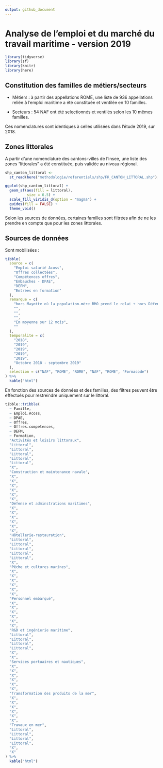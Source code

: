 ```yaml
---
output: github_document
---
```


# Analyse de l'emploi et du marché du travail maritime - version 2019

```r
library(tidyverse)
library(sf)
library(knitr)
library(here)
```


## Constitution des familles de métiers/secteurs

+ Métiers : à partir des appellations ROME, une liste de 936 appellations reliée à l'emploi maritime a été constituée et ventilée en 10 familles.

+ Secteurs : 54 NAF ont été selectionnés et ventilés selon les 10 mêmes familles.

Ces nomenclatures sont identiques à celles utilisées dans l'étude 2019, sur 2018.

## Zones littorales

A partir d'une nomenclature des cantons-villes de l'Insee, une liste des zones "littorales" a été constituée, puis validée au niveau régional.

```r
shp_canton_littoral <-
  st_read(here("methodologie/referentiels/shp/FR_CANTON_LITTORAL.shp"), quiet = TRUE)

ggplot(shp_canton_littoral) +
  geom_sf(aes(fill = littoral),
          size = 0.5) +
  scale_fill_viridis_d(option = "magma") +
  guides(fill = FALSE) +
  theme_void()
```

Selon les sources de données, certaines familles sont filtrées afin de ne les prendre en compte que pour les zones littorales.

## Sources de données

Sont mobilisées :

```r
tibble(
  source = c(
    "Emploi salarié Acoss",
    "Offres collectées",
    "Compétences offres",
    "Embauches - DPAE",
    "DEFM",
    "Entrées en formation"
  ),
  remarque = c(
    "hors Mayotte où la population-mère BMO prend le relai + hors Défense et administation maritimes + de fait hors MSA, ce qui sous-estime Pêche et cultures marines",
    "",
    "",
    "",
    "En moyenne sur 12 mois",
    ""
  ),
  temporalite = c(
    "2018",
    "2019",
    "2019",
    "2019",
    "2019",
    "Octobre 2018 - septembre 2019"
  ),
  selection = c("NAF", "ROME", "ROME", "NAF", "ROME", "Formacode")
) %>%
  kable("html")
```

En fonction des sources de données et des familles, des filtres peuvent être effectués pour restreindre uniquement sur le littoral.

```r
tibble::tribble(
  ~ Famille,
  ~ Emploi.Acoss,
  ~ DPAE,
  ~ Offres,
  ~ Offres.competences,
  ~ DEFM,
  ~ Formation,
  "Activités et loisirs littoraux",
  "Littoral",
  "Littoral",
  "Littoral",
  "Littoral",
  "Littoral",
  "X",
  "Construction et maintenance navale",
  "X",
  "X",
  "X",
  "X",
  "X",
  "X",
  "Défense et adminstrations maritimes",
  "X",
  "X",
  "X",
  "X",
  "X",
  "X",
  "Hôtellerie-restauration",
  "Littoral",
  "Littoral",
  "Littoral",
  "Littoral",
  "Littoral",
  "X",
  "Pêche et cultures marines",
  "X",
  "X",
  "X",
  "X",
  "X",
  "X",
  "Personnel embarqué",
  "X",
  "X",
  "X",
  "X",
  "X",
  "X",
  "R&D et ingénierie maritime",
  "Littoral",
  "Littoral",
  "Littoral",
  "Littoral",
  "X",
  "X",
  "Services portuaires et nautiques",
  "X",
  "X",
  "X",
  "X",
  "X",
  "X",
  "Transformation des produits de la mer",
  "X",
  "X",
  "X",
  "X",
  "X",
  "X",
  "Travaux en mer",
  "Littoral",
  "Littoral",
  "Littoral",
  "Littoral",
  "X",
  "X"
) %>%
  kable("html")

```


